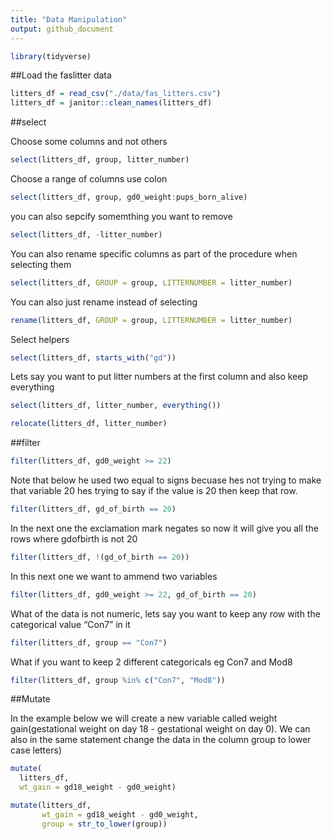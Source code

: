 ```yaml
---
title: "Data Manipulation"
output: github_document
---
```


```r
library(tidyverse)
```

##Load the faslitter data

```r
litters_df = read_csv("./data/fas_litters.csv")
litters_df = janitor::clean_names(litters_df)
```

##select

Choose some columns and not others

```r
select(litters_df, group, litter_number)
```

Choose a range of columns use colon
```r
select(litters_df, group, gd0_weight:pups_born_alive)
```

you can also sepcify somemthing you want to remove
```r
select(litters_df, -litter_number)
```


You can also rename specific columns as part of the procedure when selecting them
```r
select(litters_df, GROUP = group, LITTERNUMBER = litter_number)
```

You can also just rename instead of selecting
```r
rename(litters_df, GROUP = group, LITTERNUMBER = litter_number)
```



Select helpers
```r
select(litters_df, starts_with("gd"))
```

Lets say you want to put litter numbers at the first column and also keep everything
```r
select(litters_df, litter_number, everything())
```

```r
relocate(litters_df, litter_number)
```

##filter

```r
filter(litters_df, gd0_weight >= 22)
```

Note that below he used two equal to signs becuase hes not trying to make that variable 20 hes trying to say if the value is 20 then keep that row.
```r
filter(litters_df, gd_of_birth == 20)
```


In the next one the exclamation mark negates so now it will give you all the rows where gdofbirth is not 20
```r
filter(litters_df, !(gd_of_birth == 20))
```


In this next one we want to ammend two variables
```r
filter(litters_df, gd0_weight >= 22, gd_of_birth == 20)
```


What of the data is not numeric, lets say you want to keep any row with the categorical value "Con7" in it
```r
filter(litters_df, group == "Con7")
```


What if you want to keep 2 different categoricals eg Con7 and Mod8
```r
filter(litters_df, group %in% c("Con7", "Mod8"))
```



##Mutate

In the example below we will create a new variable called weight gain(gestational weight on day 18 - gestational weight on day 0). We can also in the same statement change the data in the column group to lower case letters)

```r
mutate(
  litters_df,
  wt_gain = gd18_weight - gd0_weight)
```

```r
mutate(litters_df, 
       wt_gain = gd18_weight - gd0_weight,
       group = str_to_lower(group))
```



